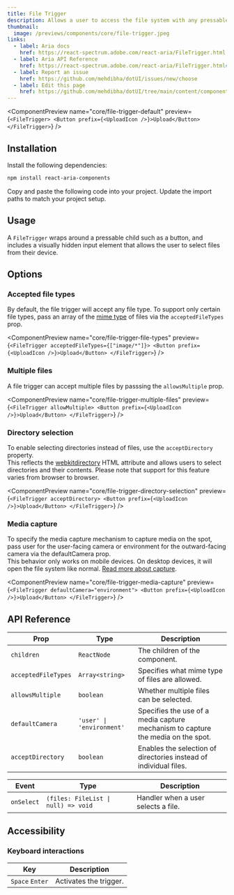 ```yaml
---
title: File Trigger
description: Allows a user to access the file system with any pressable aria component.
thumbnail:
  image: /previews/components/core/file-trigger.jpeg
links:
  - label: Aria docs
    href: https://react-spectrum.adobe.com/react-aria/FileTrigger.html
  - label: Aria API Reference
    href: https://react-spectrum.adobe.com/react-aria/FileTrigger.html#props
  - label: Report an issue
    href: https://github.com/mehdibha/dotUI/issues/new/choose
  - label: Edit this page
    href: https://github.com/mehdibha/dotUI/tree/main/content/components/buttons/file-trigger.mdx?plain=1
---
```


<ComponentPreview
  name="core/file-trigger-default"
  preview={`<FileTrigger>
  <Button prefix={<UploadIcon />}>Upload</Button>
</FileTrigger>`}
/>

## Installation

<Steps>
  <Step>Install the following dependencies:</Step>

```bash
npm install react-aria-components
```

  <Step>Copy and paste the following code into your project.</Step>
  <ComponentSource name="components/core/default/file-trigger" />
  <Step>Update the import paths to match your project setup.</Step>
</Steps>

## Usage

A `FileTrigger` wraps around a pressable child such as a button, and includes a visually hidden input element that allows the user to select files from their device.

## Options

### Accepted file types

By default, the file trigger will accept any file type. To support only certain file types, pass an array of the [mime type](https://developer.mozilla.org/en-US/docs/Web/HTTP/Basics_of_HTTP/MIME_types/Common_types) of files via the `acceptedFileTypes` prop.

<ComponentPreview
  name="core/file-trigger-file-types"
  preview={`<FileTrigger acceptedFileTypes={["image/*"]}>
  <Button prefix={<UploadIcon />}>Upload</Button>
</FileTrigger>`}
/>

### Multiple files

A file trigger can accept multiple files by passsing the `allowsMultiple` prop.

<ComponentPreview
  name="core/file-trigger-multiple-files"
  preview={`<FileTrigger allowMultiple>
  <Button prefix={<UploadIcon />}>Upload</Button>
</FileTrigger>`}
/>

### Directory selection

To enable selecting directories instead of files, use the `acceptDirectory` property.<br/>
This reflects the [webkitdirectory](https://developer.mozilla.org/en-US/docs/Web/API/HTMLInputElement/webkitdirectory) HTML attribute and allows users to select directories and their contents. Please note that support for this feature varies from browser to browser.

<ComponentPreview
  name="core/file-trigger-directory-selection"
  preview={`<FileTrigger acceptDirectory>
  <Button prefix={<UploadIcon />}>Upload</Button>
</FileTrigger>`}
/>

### Media capture

To specify the media capture mechanism to capture media on the spot, pass user for the user-facing camera or environment for the outward-facing camera via the defaultCamera prop.<br/>
This behavior only works on mobile devices. On desktop devices, it will open the file system like normal. [Read more about capture](https://developer.mozilla.org/en-US/docs/Web/HTML/Attributes/capture).

<ComponentPreview
  name="core/file-trigger-media-capture"
  preview={`<FileTrigger defaultCamera="environment">
  <Button prefix={<UploadIcon />}>Upload</Button>
</FileTrigger>`}
/>

## API Reference

| Prop                | Type                      | Description                                                                      |
| ------------------- | ------------------------- | -------------------------------------------------------------------------------- |
| `children`          | `ReactNode`               | The children of the component.                                                   |
| `acceptedFileTypes` | `Array<string>`           | Specifies what mime type of files are allowed.                                   |
| `allowsMultiple`    | `boolean`                 | Whether multiple files can be selected.                                          |
| `defaultCamera`     | `'user' \| 'environment'` | Specifies the use of a media capture mechanism to capture the media on the spot. |
| `acceptDirectory`   | `boolean`                 | Enables the selection of directories instead of individual files.                |

| Event      | Type                                | Description                         |
| ---------- | ----------------------------------- | ----------------------------------- |
| `onSelect` | `(files: FileList \| null) => void` | Handler when a user selects a file. |

## Accessibility

### Keyboard interactions

| Key             | Description            |
| --------------- | ---------------------- |
| `Space` `Enter` | Activates the trigger. |
